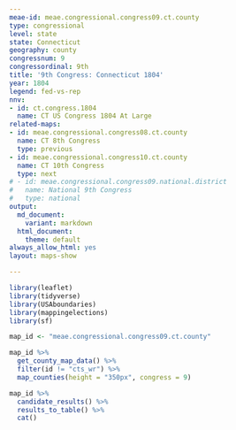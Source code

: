 ```yaml
---
meae-id: meae.congressional.congress09.ct.county
type: congressional
level: state
state: Connecticut
geography: county
congressnum: 9
congressordinal: 9th
title: '9th Congress: Connecticut 1804'
year: 1804
legend: fed-vs-rep
nnv:
- id: ct.congress.1804
  name: CT US Congress 1804 At Large
related-maps:
- id: meae.congressional.congress08.ct.county
  name: CT 8th Congress
  type: previous
- id: meae.congressional.congress10.ct.county
  name: CT 10th Congress
  type: next
# - id: meae.congressional.congress09.national.district
#   name: National 9th Congress
#   type: national
output:
  md_document:
    variant: markdown
  html_document:
    theme: default
always_allow_html: yes
layout: maps-show

---
```


```r
library(leaflet)
library(tidyverse)
library(USAboundaries)
library(mappingelections)
library(sf)

map_id <- "meae.congressional.congress09.ct.county"
```

<div class="map">

```r
map_id %>%
  get_county_map_data() %>%
  filter(id != "cts_wr") %>% 
  map_counties(height = "350px", congress = 9)
```

</div>

<div class="results-table">

```r
map_id %>%
  candidate_results() %>%
  results_to_table() %>%
  cat()
```

</div>
